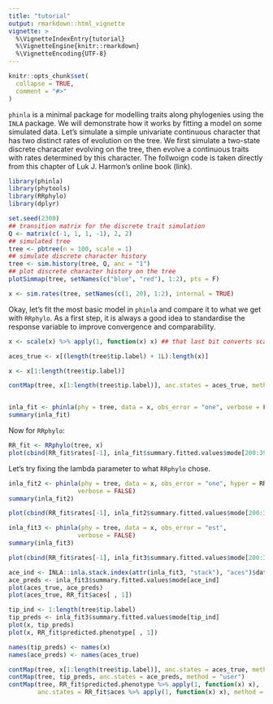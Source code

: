 ```yaml
---
title: "tutorial"
output: rmarkdown::html_vignette
vignette: >
  %\VignetteIndexEntry{tutorial}
  %\VignetteEngine{knitr::rmarkdown}
  %\VignetteEncoding{UTF-8}
---
```


```r
knitr::opts_chunk$set(
  collapse = TRUE,
  comment = "#>"
)
```

`phinla` is a minimal package for modelling traits along phylogenies using the `INLA` package. We will demonstrate how it works by fitting a model on some simulated data. Let's simulate a simple univariate continuous character that has two distinct rates of evolution on the tree. We first simulate a two-state discrete characater evolving on the tree, then evolve a continuous traits with rates determined by this character. The follwoign code is taken directly from this chapter of Luk J. Harmon's online book (link).

```r
library(phinla)
library(phytools)
library(RRphylo)
library(dplyr)

set.seed(2300)
## transition matrix for the discrete trait simulation
Q <- matrix(c(-1, 1, 1, -1), 2, 2)
## simulated tree
tree <- pbtree(n = 100, scale = 1)
## simulate discrete character history
tree <- sim.history(tree, Q, anc = "1")
## plot discrete character history on the tree
plotSimmap(tree, setNames(c("blue", "red"), 1:2), pts = F)

x <- sim.rates(tree, setNames(c(1, 20), 1:2), internal = TRUE)

```

Okay, let's fit the most basic model in `phinla` and compare it to what we get with `RRphylo`. As a first step, it is always a good idea to standardise the response variable to improve convergence and comparability.

```r
x <- scale(x) %>% apply(1, function(x) x) ## that last bit converts scaled matrix back to vector

aces_true <- x[(length(tree$tip.label) + 1L):length(x)]

x <- x[1:length(tree$tip.label)]

contMap(tree, x[1:length(tree$tip.label)], anc.states = aces_true, method = "user")


inla_fit <- phinla(phy = tree, data = x, obs_error = "one", verbose = FALSE)
summary(inla_fit)

```
Now for `RRphylo`:

```r
RR_fit <- RRphylo(tree, x)
plot(cbind(RR_fit$rates[-1], inla_fit$summary.fitted.values$mode[200:397]))
```
Let's try fixing the lambda parameter to what `RRphylo` chose.

```r
inla_fit2 <- phinla(phy = tree, data = x, obs_error = "one", hyper = RR_fit$lambda,
                   verbose = FALSE)
summary(inla_fit2)

plot(cbind(RR_fit$rates[-1], inla_fit2$summary.fitted.values$mode[200:397]))
```

```r
inla_fit3 <- phinla(phy = tree, data = x, obs_error = "est",
                   verbose = FALSE)
summary(inla_fit3)

plot(cbind(RR_fit$rates[-1], inla_fit3$summary.fitted.values$mode[200:397]))
```
```r
ace_ind <- INLA::inla.stack.index(attr(inla_fit3, "stack"), "aces")$data
ace_preds <- inla_fit3$summary.fitted.values$mode[ace_ind]
plot(aces_true, ace_preds)
plot(aces_true, RR_fit$aces[ , 1])
```
```r
tip_ind <- 1:length(tree$tip.label)
tip_preds <- inla_fit3$summary.fitted.values$mode[tip_ind]
plot(x, tip_preds)
plot(x, RR_fit$predicted.phenotype[ , 1])

names(tip_preds) <- names(x)
names(ace_preds) <- names(aces_true)

contMap(tree, x[1:length(tree$tip.label)], anc.states = aces_true, method = "user")
contMap(tree, tip_preds, anc.states = ace_preds, method = "user")
contMap(tree, RR_fit$predicted.phenotype %>% apply(1, function(x) x), 
        anc.states = RR_fit$aces %>% apply(1, function(x) x), method = "user")

```

